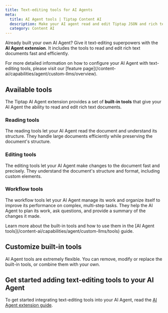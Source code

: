 ```yaml
---
title: Text-editing tools for AI Agents
meta:
  title: AI Agent tools | Tiptap Content AI
  description: Make your AI agent read and edit Tiptap JSON and rich text documents. Learn more in the docs.
  category: Content AI
---
```



Already built your own AI Agent? Give it text-editing superpowers with the **AI Agent extension**. It includes the tools to read and edit rich text documents fast and efficiently.

<Callout title="More details" variant="info">
  For more detailed information on how to configure your AI Agent with text-editing tools,
  please visit our [feature page](/content-ai/capabilities/agent/custom-llms/overview).
</Callout>

## Available tools

The Tiptap AI Agent extension provides a set of **built-in tools** that give your AI Agent the ability to read and edit rich text documents.

### Reading tools

The reading tools let your AI Agent read the document and understand its structure. They handle large documents efficiently while preserving the document's structure.

### Editing tools

The editing tools let your AI Agent make changes to the document fast and precisely. They understand the document's structure and format, including custom elements.

### Workflow tools

The workflow tools let your AI Agent manage its work and organize itself to improve its performance on complex, multi-step tasks. They help the AI Agent to plan its work, ask questions, and provide a summary of the changes it made.

<Callout title="Learn more about tools" variant="info">
  Learn more about the built-in tools and how to use them in the [AI Agent
  tools](/content-ai/capabilities/agent/custom-llms/tools) guide.
</Callout>

## Customize built-in tools

AI Agent tools are extremely flexible. You can remove, modify or replace the built-in tools, or combine them
with your own.

## Get started adding text-editing tools to your AI Agent

To get started integrating text-editing tools into your AI Agent, read the [AI Agent extension guide](/content-ai/capabilities/agent/custom-llms/overview).
